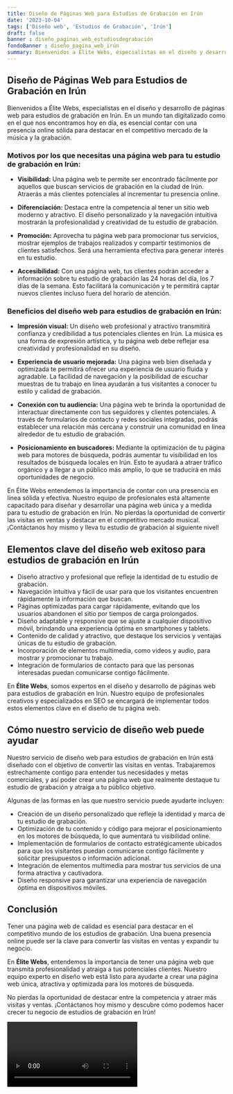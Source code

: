 ```yaml
---
title: Diseño de Páginas Web para Estudios de Grabación en Irún
date: '2023-10-04'
tags: ['Diseño web', 'Estudios de Grabación', 'Irún']
draft: false
banner : diseño_paginas_web_estudiosdegrabación
fondoBanner : diseño_pagina_web_irún
summary: Bienvenidos a Élite Webs, especialistas en el diseño y desarrollo de páginas web para estudios de grabación en Irún. En un mundo tan digitalizado como en el que nos encontramos hoy en día, es esencial contar con una presencia online sólida para destacar en el competitivo mercado de la música y la grabación. 
---
```


## Diseño de Páginas Web para Estudios de Grabación en Irún

Bienvenidos a Élite Webs, especialistas en el diseño y desarrollo de páginas web para estudios de grabación en Irún. En un mundo tan digitalizado como en el que nos encontramos hoy en día, es esencial contar con una presencia online sólida para destacar en el competitivo mercado de la música y la grabación. 

### Motivos por los que necesitas una página web para tu estudio de grabación en Irún:

- **Visibilidad:** Una página web te permite ser encontrado fácilmente por aquellos que buscan servicios de grabación en la ciudad de Irún. Atraerás a más clientes potenciales al incrementar tu presencia online.

- **Diferenciación:** Destaca entre la competencia al tener un sitio web moderno y atractivo. El diseño personalizado y la navegación intuitiva mostrarán la profesionalidad y creatividad de tu estudio de grabación.

- **Promoción:** Aprovecha tu página web para promocionar tus servicios, mostrar ejemplos de trabajos realizados y compartir testimonios de clientes satisfechos. Será una herramienta efectiva para generar interés en tu estudio.

- **Accesibilidad:** Con una página web, tus clientes podrán acceder a información sobre tu estudio de grabación las 24 horas del día, los 7 días de la semana. Esto facilitará la comunicación y te permitirá captar nuevos clientes incluso fuera del horario de atención.

### Beneficios del diseño web para estudios de grabación en Irún:

- **Impresión visual:** Un diseño web profesional y atractivo transmitirá confianza y credibilidad a tus potenciales clientes en Irún. La música es una forma de expresión artística, y tu página web debe reflejar esa creatividad y profesionalidad en su diseño.

- **Experiencia de usuario mejorada:** Una página web bien diseñada y optimizada te permitirá ofrecer una experiencia de usuario fluida y agradable. La facilidad de navegación y la posibilidad de escuchar muestras de tu trabajo en línea ayudarán a tus visitantes a conocer tu estilo y calidad de grabación.

- **Conexión con tu audiencia:** Una página web te brinda la oportunidad de interactuar directamente con tus seguidores y clientes potenciales. A través de formularios de contacto y redes sociales integradas, podrás establecer una relación más cercana y construir una comunidad en línea alrededor de tu estudio de grabación.

- **Posicionamiento en buscadores:** Mediante la optimización de tu página web para motores de búsqueda, podrás aumentar tu visibilidad en los resultados de búsqueda locales en Irún. Esto te ayudará a atraer tráfico orgánico y a llegar a un público más amplio, lo que se traducirá en más oportunidades de negocio.

En Élite Webs entendemos la importancia de contar con una presencia en línea sólida y efectiva. Nuestro equipo de profesionales está altamente capacitado para diseñar y desarrollar una página web única y a medida para tu estudio de grabación en Irún. No pierdas la oportunidad de convertir las visitas en ventas y destacar en el competitivo mercado musical. ¡Contáctanos hoy mismo y lleva tu estudio de grabación al siguiente nivel!

<GifSeo />

<Cta />

## Elementos clave del diseño web exitoso para estudios de grabación en Irún

- Diseño atractivo y profesional que refleje la identidad de tu estudio de grabación.
- Navegación intuitiva y fácil de usar para que los visitantes encuentren rápidamente la información que buscan.
- Páginas optimizadas para cargar rápidamente, evitando que los usuarios abandonen el sitio por tiempos de carga prolongados.
- Diseño adaptable y responsive que se ajuste a cualquier dispositivo móvil, brindando una experiencia óptima en smartphones y tablets.
- Contenido de calidad y atractivo, que destaque los servicios y ventajas únicas de tu estudio de grabación.
- Incorporación de elementos multimedia, como videos y audio, para mostrar y promocionar tu trabajo.
- Integración de formularios de contacto para que las personas interesadas puedan comunicarse contigo fácilmente.

En **Élite Webs**, somos expertos en el diseño y desarrollo de páginas web para estudios de grabación en Irún. Nuestro equipo de profesionales creativos y especializados en SEO se encargará de implementar todos estos elementos clave en el diseño de tu página web.

## Cómo nuestro servicio de diseño web puede ayudar

Nuestro servicio de diseño web para estudios de grabación en Irún está diseñado con el objetivo de convertir las visitas en ventas. Trabajaremos estrechamente contigo para entender tus necesidades y metas comerciales, y así poder crear una página web que realmente destaque tu estudio de grabación y atraiga a tu público objetivo.

Algunas de las formas en las que nuestro servicio puede ayudarte incluyen:

- Creación de un diseño personalizado que refleje la identidad y marca de tu estudio de grabación.
- Optimización de tu contenido y código para mejorar el posicionamiento en los motores de búsqueda, lo que aumentará tu visibilidad online.
- Implementación de formularios de contacto estratégicamente ubicados para que los visitantes puedan comunicarse contigo fácilmente y solicitar presupuestos o información adicional.
- Integración de elementos multimedia para mostrar tus servicios de una forma atractiva y cautivadora.
- Diseño responsive para garantizar una experiencia de navegación óptima en dispositivos móviles.

## Conclusión

Tener una página web de calidad es esencial para destacar en el competitivo mundo de los estudios de grabación. Una buena presencia online puede ser la clave para convertir las visitas en ventas y expandir tu negocio.

En **Élite Webs**, entendemos la importancia de tener una página web que transmita profesionalidad y atraiga a tus potenciales clientes. Nuestro equipo experto en diseño web está listo para ayudarte a crear una página web única, atractiva y optimizada para los motores de búsqueda.

No pierdas la oportunidad de destacar entre la competencia y atraer más visitas y ventas. ¡Contáctanos hoy mismo y descubre cómo podemos hacer crecer tu negocio de estudios de grabación en Irún!

<Video />

<CtaBot job='Estudios de Grabación' city='Irún'/>

<Gmaps query='Irún+españa+maps' />